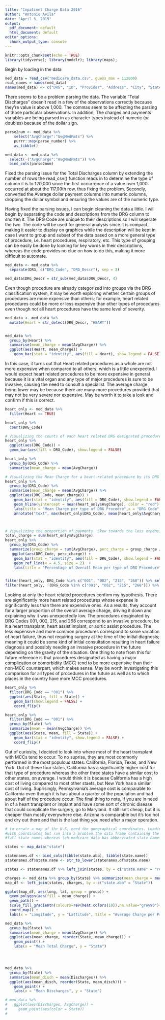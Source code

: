 ```yaml
---
title: "Inpatient Charge Data 2016"
author: "Antonio Avila"
date: "April 6, 2019"
output:
  pdf_document: default
  html_document: default
editor_options:
  chunk_output_type: console
---
```


```r
knitr::opts_chunk$set(echo = TRUE)
library(tidyverse); library(modelr); library(maps);
```

Begin by loading in the data

```r
med_data = read_csv("medicare_data.csv", guess_max = 112000)
real_names = names(med_data)
names(med_data) <- c("DRG", "ID", "Provider", "Address", "City", "State", "Zip", "HRR", "Discharges", "AvgCharge", "AvgTotalPmts", "AvgMedPmts" )
```
There seems to be a problem parsing the data. The variable "Total Discharges" doesn't read in a few of the observations correctly because they're value is above 1,000. The commas seem to be affecting the parsing of those particular observations. In addition, The charges and payments variables are being parsed in as character types instead of numeric (or doubles) because of the dollar sign. 

```r

parse2num <- med_data %>% 
    select("AvgCharge":"AvgMedPmts") %>% 
    purrr::map(parse_number) %>% 
    as_tibble()

med_data <- med_data %>% 
  select(-("AvgCharge":"AvgMedPmts")) %>% 
  bind_cols(parse2num)

```

Fixed the parsing issue for the Total Discharges column by extending the number of rows the read_csv() function reads in to determine the type of column it is to 120,000 since the first occurrence of a value over 1,000 occurred at about the 117,00th row, thus fixing the problem. Secondly,  converted the Average dollar payment columns into numeric columns, dropping the dollar symbol and ensuring the values are of the numeric type. 


Having fixed the parsing issues, I can  begin cleaning the data a little. I will begin by separating the code and descriptions from the DRG column to shorten it. The DRG Code are unique to their descriptions so I will seperate the two. The code will be used for general analysis since it is compact, making it easier to display on graphics while the description will be kept in case I want to group and subset of the data based on a more general type of procedure, i.e. heart procedures, respiratory, etc. This type of grouping can be easily be done by looking for key words in their descriptions, whereas the code provides no clue on how to do this, making it more difficult to automate.

```r

med_data <- med_data %>% 
  separate(DRG, c("DRG_Code", "DRG_Descr"), sep = 3) 

med_data$DRG_Descr = str_sub(med_data$DRG_Descr, 4)
```

Even though procedure are already categorized into groups via the DRG classification system, it may be worth exploring whether certain groups of procedures are more expensive than others; for example, heart related procedures could be more or less expensive than other types of procedures even though not all heart procedures have the same level of severity. 

```r

med_data <- med_data %>% 
  mutate(Heart = str_detect(DRG_Descr, "HEART"))


med_data %>% 
  group_by(Heart) %>% 
  summarise(mean_charge = mean(AvgCharge)) %>% 
  ggplot(aes(Heart, mean_charge)) +
    geom_bar(stat = "identity", aes(fill = Heart), show.legend = FALSE)


```

In this case, it turns out that Heart related procedures as a whole are not more expensive when compared to all others, which is a little unexpected. I would expect heart related procedures to be more expensive in general because it is a vital organ and any type of major procedures is sure to be invasive, causing the need to consult a specialist. The average charge being lower may be because there are many more procedures provided that may not be very severe nor expensive. May be worth it to take a look and confirm if this is correct. 


```r

heart_only <- med_data %>% 
  filter(Heart == TRUE)

heart_only %>% 
  count(DRG_Code)

# Visualizing the counts of each heart related DRG designated procedure. 
heart_only %>% 
  ggplot(aes(DRG_Code)) +
  geom_bar(aes(fill = DRG_Code), show.legend = FALSE)

heart_only %>% 
  group_by(DRG_Code) %>% 
  summarise(mean_charge = mean(AvgCharge))

# Visualizing the Mean Charge for a heart-related procedure by its DRG Code
heart_only %>% 
  group_by(DRG_Code) %>% 
  summarise(mean_charge = mean(AvgCharge)) %>% 
  ggplot(aes(DRG_Code, mean_charge)) +
    geom_bar(stat = "identity", aes(fill = DRG_Code), show.legend = FALSE) +
    geom_hline(yintercept = mean(heart_only$AvgCharge), color = "red") +
    labs(title = "Mean Charge per type of DRG Procedre",x = "DRG Code", y = "Mean Charge") +
    annotate("text", max(heart_only$DRG_Code), mean(heart_only$AvgCharge), vjust = -1, label = "Mean")



# Visualizing the proportion of payments. Skew towards the less expensive procedures.
total_charge = sum(heart_only$AvgCharge)
heart_only %>% 
  group_by(DRG_Code) %>% 
  summarize(group_charge = sum(AvgCharge), perc_charge = group_charge / total_charge) %>% 
   ggplot(aes(DRG_Code, perc_charge)) +
    geom_bar(stat = "identity", aes(fill = DRG_Code), show.legend = FALSE) +
    geom_ref_line(v = 4.5, size = 2)  +
    labs(title = "Percentage of Overall Mean per type of DRG Procedure", x = "DRG Code", y = "Percent of Total Charge") 


filter(heart_only, DRG_Code %in% c("001", "002", "215", "268")) %>% select(DRG_Descr) %>% unique()
filter(heart_only, !(DRG_Code %in% c("001", "002", "215", "268"))) %>% select(DRG_Descr) %>% unique()
```

Looking at only the heart related procedures confirm my hypothesis. There are significantly more heart related procedures whose expense is significantly less than there are expensive ones. As a results, they account for a larger proportion of the overall average charge, driving it down and explaining why it was unexpectedly low. The procedures desginated by DRG Codes 001, 002, 215, and 268 correspond to an invasive procedure, be it a heart transplant, heart assist implant, or aortic assist procedure. The less expensive and more common procedures correspond to some variation of heart failure, thus not requiring surgery at the time of the initial diagnosis; meaning it could be some kind of initial consultation resulting in heart failure diagnosis and possibly needing an invasive procedure in the future depending on the gravity of the situation. 
One thing to note from this for future reference is that procedures designated as having a major complication or comorbidity (MCC) tend to be more expensive than their non-MCC counterpart, which makes sense. May be worth investigating this comparison for all types of procedures in the future as well as to which places in the country have more MCC procedures. 



```r
heart_only %>% 
  filter(DRG_Code == "001") %>% 
  ggplot(aes(State, fill = State)) +
    geom_bar(show.legend = FALSE) +
    coord_flip()

heart_only %>% 
  filter(DRG_Code == "001") %>% 
  group_by(State) %>% 
  summarize(mean = mean(AvgCharge)) %>% 
  ggplot(aes(State, mean, fill = State)) +
    geom_bar(stat = "identity", show.legend = FALSE) +
    coord_flip()

```
Out of curiosity, I decided to look into where most of the heart transplant with MCCs tend to occur. To no suprise, they are most commonly performed in the most populous states: California, Florida, Texas, and New York. Out of these four states, California has a significantly higher cost for that type of procedure whereas the other three states have a similar cost to other states, on average. I would think it is because California has a high cost of living compared to most other staets, but New York has a similar cost of living. Suprisingly, Pennsylvania's average cost is comparable to California even though it is has about a quarter of the population and had about half of the procedure occur. The final thing to note, if you are in need in of a heart transplant or implant and have some sort of chronic disease that could complicate the surgery, go to Maryland. It still isn't cheap, but it is cheaper than mostly everywhere else. Arizona is comparable but it's too hot and dry out there and that is the last thing you need after a major operation. 



```r

# to create a map of the U.S, need the goegraphical coordinates. Loading in pre-built data 
#with coordinates but run into a problem.the data frame containing the coordinates has the 
#full state names whereas teh medicare data has abberviated state names so cant join directly

states <- map_data("state")

statenames.df <- bind_cols(tibble(state.abb), tibble(state.name))
statenames.df$state.name <- str_to_lower(statenames.df$state.name)

states <- statenames.df %>% left_join(states, by = c("state.name" = "region"))

charges <- med_data %>% group_by(State) %>% summarize(mean_charge = mean(AvgCharge))
map_df <- left_join(states, charges, by = c("state.abb" = "State"))

ggplot(map_df, aes(long, lat, group = group)) +
  geom_polygon(aes(fill = mean_charge)) +
  geom_path() +
  scale_fill_gradientn(colours=rev(heat.colors(10)),na.value="grey90")+
  coord_map() +
  labs(x = "Longitude", y = "Lattitude", title = "Average Charge per Procedure per State", fill = "Average Charge")

```




```r

med_data %>% 
  group_by(State) %>% 
  summarise(mean_charge = mean(AvgCharge)) %>%  
  ggplot(aes(mean_charge, reorder(State, mean_charge))) + 
    geom_point() +
    labs(x = "Mean Total Charge", y = "State")




med_data %>% 
  group_by(State) %>% 
  summarise(mean_disch = mean(Discharges)) %>%  
  ggplot(aes(mean_disch, reorder(State, mean_disch))) + 
    geom_point() +
    labs(x = "Mean Discharges", y = "State")

# med_data %>% 
#   ggplot(aes(Discharges, AvgCharge)) +
#     geom_point(aes(color = State))
# 

```

























































